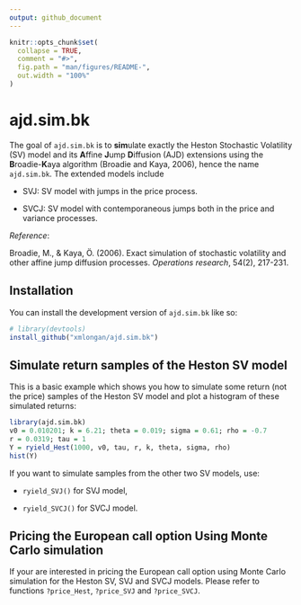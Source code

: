 ```yaml
---
output: github_document
---
```

<!-- build with `devtools::build_readme()` -->

<!-- README.md is generated from README.Rmd. Please edit that file -->

```r
knitr::opts_chunk$set(
  collapse = TRUE,
  comment = "#>",
  fig.path = "man/figures/README-",
  out.width = "100%"
)
```

# ajd.sim.bk

<!-- badges: start -->
<!-- badges: end -->

The goal of `ajd.sim.bk` is to **sim**ulate exactly the Heston 
Stochastic Volatility (SV) model and its **A**ffine **J**ump **D**iffusion (AJD) 
extensions using the **B**roadie-**K**aya algorithm (Broadie and Kaya, 2006),
hence the name `ajd.sim.bk`. The extended models include

- SVJ: SV model with jumps in the price process.

- SVCJ: SV model with contemporaneous jumps both in the price and variance
  processes.

*Reference*:

Broadie, M., & Kaya, Ö. (2006). Exact simulation of stochastic volatility and
other affine jump diffusion processes. *Operations research*, 54(2), 217-231.

## Installation

You can install the development version of `ajd.sim.bk` like so:

``` r
# library(devtools)
install_github("xmlongan/ajd.sim.bk")
```

## Simulate return samples of the Heston SV model

This is a basic example which shows you how to simulate some return 
(not the price) samples of the Heston SV model and plot a histogram of these
simulated returns:

```r
library(ajd.sim.bk)
v0 = 0.010201; k = 6.21; theta = 0.019; sigma = 0.61; rho = -0.7
r = 0.0319; tau = 1
Y = ryield_Hest(1000, v0, tau, r, k, theta, sigma, rho)
hist(Y)
```

If you want to simulate samples from the other two SV models, use:

- `ryield_SVJ()` for SVJ model,

- `ryield_SVCJ()` for SVCJ model.

## Pricing the European call option Using Monte Carlo simulation

If your are interested in pricing the European call option using Monte Carlo
simulation for the Heston SV, SVJ and SVCJ models. Please refer to functions
`?price_Hest`, `?price_SVJ` and `?price_SVCJ`.
